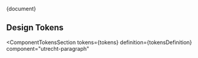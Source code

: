 
<Meta title="CSS Component/Paragraph/README" />

<Description>{document}</Description>

## Design Tokens

<ComponentTokensSection
  tokens={tokens}
  definition={tokensDefinition}
  component="utrecht-paragraph"
></ComponentTokensSection>
